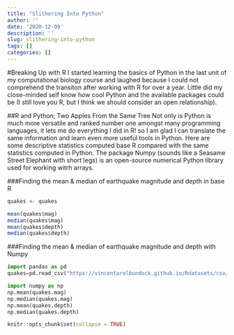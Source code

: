 ```yaml
---
title: "Slithering Into Python"
author: ''
date: '2020-12-09'
description: ''
slug: slithering-into-python
tags: []
categories: []
---
```


#Breaking Up with R
I started learning the basics of Python in the last unit of my computational biology course and laughed because I could not comprehend the transiton after working with R for over a year. Little did my close-minded self know how cool Python and the available packages could be (I still love you R, but I think we should consider an open relationship). 

##R and Python; Two Apples From the Same Tree
Not only is Python is much more versatile and ranked number one amongst many programming languages, it lets me do everything I did in R! so I am glad I can translate the same information and learn even more useful tools in Python.
Here are some descriptive statistics computed base R compared with the same statistics computed in Python. The package Numpy (sounds like a Seasame Street Elephant with short legs) is an open-source numerical Python library used for working witrh arrays. 

###Finding the mean & median of earthquake magnitude and depth in base R
```r
quakes <- quakes

mean(quakes$mag)
median(quakes$mag)
mean(quakes$depth)
median(quakes$depth)

```

###Finding the mean & median of earthquake magnitude and depth with Numpy
```python
import pandas as pd
quakes=pd.read_csv("https://vincentarelbundock.github.io/Rdatasets/csv/datasets/quakes.csv",index_col=0)

import numpy as np
np.mean(quakes.mag)
np.median(quakes.mag)
np.mean(quakes.depth)
np.median(quakes.depth)
```


```r
knitr::opts_chunk$set(collapse = TRUE)
```